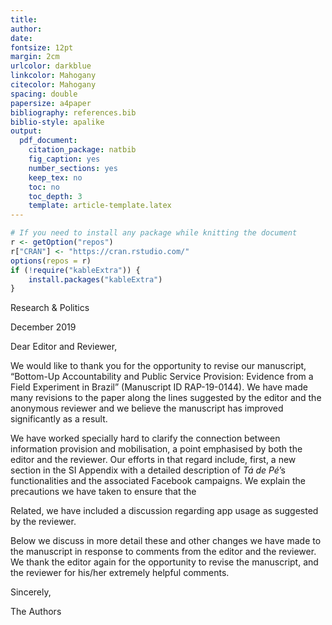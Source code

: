 ```yaml
---
title:
author:
date:
fontsize: 12pt
margin: 2cm
urlcolor: darkblue
linkcolor: Mahogany
citecolor: Mahogany
spacing: double
papersize: a4paper
bibliography: references.bib
biblio-style: apalike
output:
  pdf_document:
    citation_package: natbib
    fig_caption: yes
    number_sections: yes
    keep_tex: no
    toc: no
    toc_depth: 3
    template: article-template.latex
---
```


```r
# If you need to install any package while knitting the document
r <- getOption("repos")
r["CRAN"] <- "https://cran.rstudio.com/"
options(repos = r)
if (!require("kableExtra")) {
    install.packages("kableExtra")
}
```

\noindent Research & Politics

\vspace{.1cm}

\noindent 2 December 2019

\vspace{.5cm}

\noindent Dear Editor and Reviewer,

\vspace{.5cm}

\noindent We would like to thank you for the opportunity to revise our manuscript, "Bottom-Up Accountability and Public Service Provision: Evidence from a Field Experiment in Brazil" (Manuscript ID RAP-19-0144). We have made many revisions to the paper along the lines suggested by the editor and the anonymous reviewer and we believe the manuscript has improved significantly as a result.

We have worked specially hard to clarify the connection between information provision and mobilisation, a point emphasised by both the editor and the reviewer. Our efforts in that regard include, first, a new section in the SI Appendix with a detailed description of _Tá de Pé_'s functionalities and the associated Facebook campaigns. We explain the precautions we have taken to ensure that the

Related, we have included a discussion regarding app usage as suggested by the reviewer. 

Below we discuss in more detail these and other changes we have made to the manuscript in response to comments from the editor and the reviewer. We thank the editor again for the opportunity to revise the manuscript, and the reviewer for his/her extremely helpful comments.

\noindent Sincerely,

\vspace{.5cm}

\noindent The Authors


\newpage
\setlength{\parindent}{0cm}
\setlength{\parskip}{5pt}
